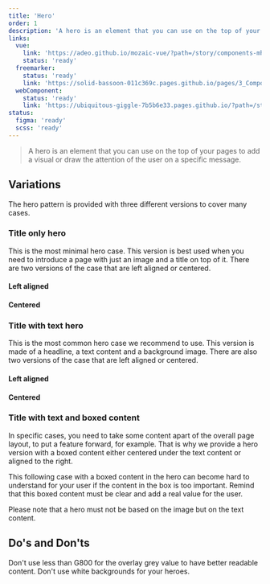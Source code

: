 ```yaml
---
title: 'Hero'
order: 1
description: 'A hero is an element that you can use on the top of your pages to add a visual or draw the attention of the user on a specific message.'
links:
  vue:
    link: 'https://adeo.github.io/mozaic-vue/?path=/story/components-mhero'
    status: 'ready'
  freemarker:
    status: 'ready'
    link: 'https://solid-bassoon-011c369c.pages.github.io/pages/3_Components/hero/'
  webComponent:
    status: 'ready'
    link: 'https://ubiquitous-giggle-7b5b6e33.pages.github.io/?path=/story/components-hero'
status:
  figma: 'ready'
  scss: 'ready'
---
```


> A hero is an element that you can use on the top of your pages to add a visual or draw the attention of the user on a specific message.

## Variations

The hero pattern is provided with three different versions to cover many cases.

### Title only hero

This is the most minimal hero case. This version is best used when you need to introduce a page with just an image and a title on top of it. There are two versions of the case that are left aligned or centered.

#### Left aligned

<Story id="content-hero--default" height="400" />

#### Centered

<Story id="content-hero--title-centered" height="400" />

### Title with text hero

This is the most common hero case we recommend to use. This version is made of a headline, a text content and a background image. There are also two versions of the case that are left aligned or centered.

#### Left aligned

<Story id="content-hero--with-content" height="400" />

#### Centered

<Story id="content-hero--centered-content" height="400" />

### Title with text and boxed content

In specific cases, you need to take some content apart of the overall page layout, to put a feature forward, for example. That is why we provide a hero version with a boxed content either centered under the text content or aligned to the right.

<Highlight theme="tips" title="Good to know">

This following case with a boxed content in the hero can become hard to understand for your user if the content in the box is too important. Remind that this boxed content must be clear and add a real value for the user.

</Highlight>

<Story id="content-hero--boxed-content" height="700" />

<Highlight theme="warning" title="Be aware">

Please note that a hero must not be based on the image but on the text content.

</Highlight>

## Do's and Don'ts

<HintItem dont>
  Don't use less than G800 for the overlay grey value to have better readable
  content.
</HintItem>
<HintItem dont>Don't use white backgrounds for your heroes.</HintItem>
